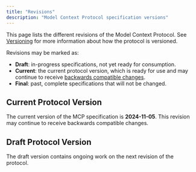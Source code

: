 ```yaml
---
title: "Revisions"
description: "Model Context Protocol specification versions"
---
```

This page lists the different revisions of the Model Context Protocol. See
[Versioning](/specification/2024-11-05/basic/versioning) for more
information about how the protocol is versioned.

Revisions may be marked as:

- **Draft**: in-progress specifications, not yet ready for consumption.
- **Current**: the current protocol version, which is ready for use and may continue to
  receive [backwards compatible
  changes](/specification/2024-11-05/basic/versioning).
- **Final**: past, complete specifications that will not be changed.

## Current Protocol Version

The current version of the MCP specification is **2024-11-05**. This revision may continue to receive
backwards compatible changes.

## Draft Protocol Version

The draft version contains ongoing work on the next revision of the protocol.